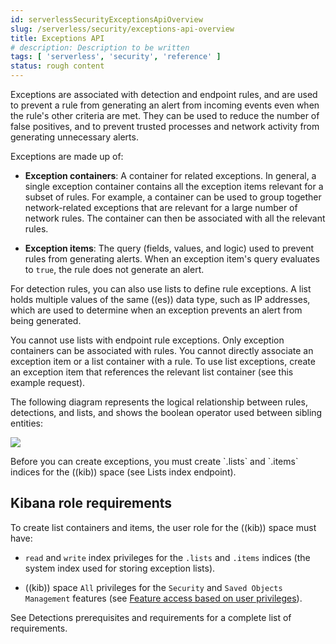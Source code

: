 ```yaml
---
id: serverlessSecurityExceptionsApiOverview
slug: /serverless/security/exceptions-api-overview
title: Exceptions API
# description: Description to be written
tags: [ 'serverless', 'security', 'reference' ]
status: rough content
---
```


<div id="exceptions-api-overview"></div>

Exceptions are associated with detection and endpoint rules, and are used to
prevent a rule from generating an alert from incoming events even when the
rule's other criteria are met. They can be used to reduce the number of false
positives, and to prevent trusted processes and network activity from
generating unnecessary alerts.

Exceptions are made up of:

* **Exception containers**: A container for related exceptions. In general, a
    single exception container contains all the exception items relevant for
    a subset of rules. For example, a container can be used to group together
    network-related exceptions that are relevant for a large number of network
    rules. The container can then be associated with all the relevant rules.

* **Exception items**: The query (fields, values, and logic) used to prevent
    rules from generating alerts. When an exception item's query evaluates to
    `true`, the rule does not generate an alert.

For detection rules, you can also use <DocLink id="serverlessSecurityListsApiOverview">lists</DocLink> to define
rule exceptions. A list holds multiple values of the same ((es)) data type, such
as IP addresses, which are used to determine when an exception prevents an
alert from being generated.

<DocCallOut title="Important" color="warning">
You cannot use lists with endpoint rule exceptions.
</DocCallOut>

<DocCallOut title="Note">
Only exception containers can be associated with rules. You cannot
directly associate an exception item or a
<DocLink id="serverlessSecurityListsApiCreateContainer">list container</DocLink> with a rule. To use list
exceptions, create an exception item that references the relevant list
container (see this <DocLink id="serverlessSecurityExceptionsApiCreateExceptionItem" section="list-item-example">example request</DocLink>).
</DocCallOut>

The following diagram represents the logical relationship between rules,
detections, and lists, and shows the boolean operator used between sibling
entities:

![](../../images/exceptions-api-overview/-detections-api-exceptions-exceptions-logic.png)

<DocCallOut title="Important" color="warning">
Before you can create exceptions, you must create `.lists` and
`.items` indices for the ((kib)) space (see <DocLink id="serverlessSecurityListsIndexApiOverview">Lists index endpoint</DocLink>).
</DocCallOut>

## Kibana role requirements

To create list containers and items, the user role for the ((kib)) space must
have:

* `read` and `write` index privileges for the
    `.lists` and `.items` indices (the system index used for storing exception lists).

* ((kib)) space `All` privileges for the `Security` and `Saved Objects Management`
    features (see
    [Feature access based on user privileges](((kibana-ref))/xpack-spaces.html#spaces-control-user-access)).

See <DocLink id="serverlessSecurityDetectionsPermissionsSection">Detections prerequisites and requirements</DocLink> for a complete list of requirements.
